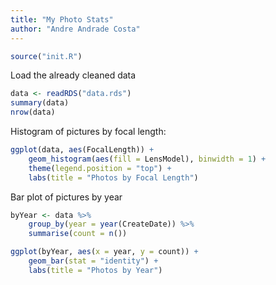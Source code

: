 ```yaml
---
title: "My Photo Stats"
author: "Andre Andrade Costa"
---
```



```r
source("init.R")
```

Load the already cleaned data
```r
data <- readRDS("data.rds")
summary(data)
nrow(data)
```

Histogram of pictures by focal length:

```r
ggplot(data, aes(FocalLength)) + 
    geom_histogram(aes(fill = LensModel), binwidth = 1) +
    theme(legend.position = "top") +
    labs(title = "Photos by Focal Length")


```

Bar plot of pictures by year

```r
byYear <- data %>%
    group_by(year = year(CreateDate)) %>%
    summarise(count = n())

ggplot(byYear, aes(x = year, y = count)) +
    geom_bar(stat = "identity") +
    labs(title = "Photos by Year")
```